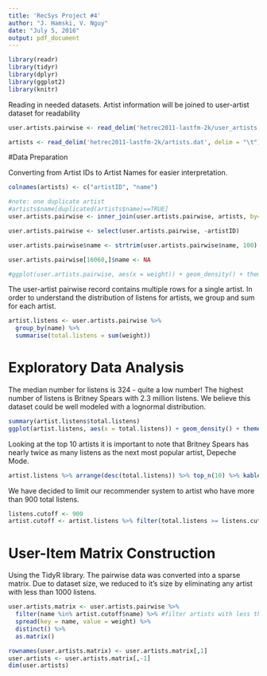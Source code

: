 ```yaml
---
title: 'RecSys Project #4'
author: "J. Hamski, V. Nguy"
date: "July 5, 2016"
output: pdf_document
---
```


```r
library(readr)
library(tidyr)
library(dplyr)
library(ggplot2)
library(knitr)
```


Reading in needed datasets. Artist information will be joined to user-artist dataset for readability
```r
user.artists.pairwise <- read_delim('hetrec2011-lastfm-2k/user_artists.dat', delim = "\t")

artists <- read_delim('hetrec2011-lastfm-2k/artists.dat', delim = "\t") %>% select(id, name)
```

#Data Preparation

Converting from Artist IDs to Artist Names for easier interpretation.
```r
colnames(artists) <- c("artistID", "name")

#note: one duplicate artist
#artists$name[duplicated(artists$name)==TRUE]
user.artists.pairwise <- inner_join(user.artists.pairwise, artists, by="artistID")

user.artists.pairwise <- select(user.artists.pairwise, -artistID)

user.artists.pairwise$name <- strtrim(user.artists.pairwise$name, 100)

user.artists.pairwise[16060,]$name <- NA

#ggplot(user.artists.pairwise, aes(x = weight)) + geom_density() + theme_bw() + scale_x_log10()
```

The user-artist pairwise record contains multiple rows for a single artist. In order to understand the distribution of listens for artists, we group and sum for each artist. 
```r
artist.listens <- user.artists.pairwise %>%
  group_by(name) %>% 
  summarise(total.listens = sum(weight))
```


# Exploratory Data Analysis

The median number for listens is 324 - quite  a low number! The highest number of listens is Britney Spears with 2.3 million listens. We believe this dataset could be well modeled with a lognormal distribution. 
```r
summary(artist.listens$total.listens)
ggplot(artist.listens, aes(x = total.listens)) + geom_density() + theme_bw() + scale_x_log10()
```

Looking at the top 10 artists it is important to note that Britney Spears has nearly twice as many listens as the next most popular artist, Depeche Mode. 
```r
artist.listens %>% arrange(desc(total.listens)) %>% top_n(10) %>% kable()
```

We have decided to limit our recommender system to artist who have more than 900 total listens.
```r
listens.cutoff <- 900
artist.cutoff <- artist.listens %>% filter(total.listens >= listens.cutoff)
```

# User-Item Matrix Construction
Using the TidyR library. The pairwise data was converted into a sparse matrix. Due to dataset size, we reduced to it's size by eliminating any artist with less than 1000 listens. 
```r
user.artists.matrix <- user.artists.pairwise %>%
  filter(name %in% artist.cutoff$name) %>% #filter artists with less than num_listens listens
  spread(key = name, value = weight) %>%
  distinct() %>%
  as.matrix()

rownames(user.artists.matrix) <- user.artists.matrix[,1]
user.artists <- user.artists.matrix[,-1]
dim(user.artists)
```



